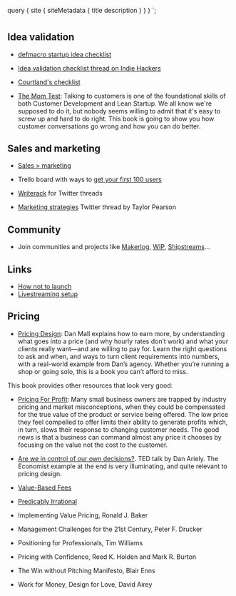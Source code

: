 
  query {
    site {
      siteMetadata {
        title
        description
      }
    }
  }
`;

# <Text text={props.data.site.siteMetadata.title} />

<Paragraph text={props.data.site.siteMetadata.description} />

## Idea validation

- [defmacro startup idea checklist](https://www.defmacro.org/2019/03/26/startup-checklist.html)

- [Idea validation checklist thread on Indie Hackers](https://www.indiehackers.com/forum/what-s-on-your-idea-validation-checklist-c16137b637)

- [Courtland's checklist](https://courtlandschecklist.com/)

- [The Mom Test](https://www.amazon.es/dp/1492180742): Talking to customers is
  one of the foundational skills of both Customer Development and Lean Startup.
  We all know we're supposed to do it, but nobody seems willing to admit that
  it's easy to screw up and hard to do right. This book is going to show you how
  customer conversations go wrong and how you can do better.

## Sales and marketing

- [Sales > marketing](https://blog.louisnicholls.com/advice/sales-marketing/)

- Trello board with ways to
  [get your first 100 users](https://trello.com/b/wGkvzNYV/%F0%9F%9A%80100-tried-and-tested-actionable-ways-to-get-your-first-100-users)

- [Writerack](https://writerack.com/) for Twitter threads

- [Marketing strategies](https://twitter.com/TaylorPearsonMe/status/1100179116144226304?s=09)
  Twitter thread by Taylor Pearson

## Community

- Join communities and projects like [Makerlog](https://getmakerlog.com),
  [WIP](https://wip.chat/), [Shipstreams](https://shipstreams.com/)...

## Links

- [How not to launch](https://www.hownottolaunch.com/)
- [Livestreaming setup](https://medium.com/@suzhinton/my-twitch-live-coding-setup-b2516672fb21)

## Pricing

- [Pricing Design](https://abookapart.com/products/pricing-design): Dan Mall
  explains how to earn more, by understanding what goes into a price (and why
  hourly rates don’t work) and what your clients really want—and are willing to
  pay for. Learn the right questions to ask and when, and ways to turn client
  requirements into numbers, with a real-world example from Dan’s agency.
  Whether you’re running a shop or going solo, this is a book you can’t afford
  to miss.

This book provides other resources that look very good:

- [Pricing For Profit](https://www.amazon.com/Pricing-Profit-Command-Products-Services-ebook/dp/B002QMKT1U):
  Many small business owners are trapped by industry pricing and market
  misconceptions, when they could be compensated for the true value of the
  product or service being offered. The low price they feel compelled to offer
  limits their ability to generate profits which, in turn, slows their response
  to changing customer needs. The good news is that a business can command
  almost any price it chooses by focusing on the value not the cost to the
  customer.

- [Are we in control of our own decisions?](https://www.ted.com/talks/dan_ariely_asks_are_we_in_control_of_our_own_decisions).
  TED talk by Dan Ariely. The Economist example at the end is very illuminating,
  and quite relevant to pricing design.

- [Value-Based Fees](https://www.amazon.com/Value-Based-Fees-Charge-Youre-Worth/dp/0470275847)

- [Predicably Irrational](https://www.amazon.com/Predictably-Irrational-Hidden-Forces-Decisions/dp/0007256531)

- Implementing Value Pricing, Ronald J. Baker

- Management Challenges for the 21st Century, Peter F. Drucker

- Positioning for Professionals, Tim Williams

- Pricing with Confidence, Reed K. Holden and Mark R. Burton

- The Win without Pitching Manifesto, Blair Enns

- Work for Money, Design for Love, David Airey
